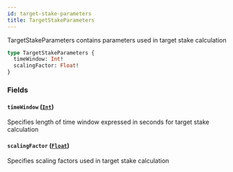 ```yaml
---
id: target-stake-parameters
title: TargetStakeParameters
---
```



TargetStakeParameters contains parameters used in target stake calculation

```graphql
type TargetStakeParameters {
  timeWindow: Int!
  scalingFactor: Float!
}
```


### Fields

#### `timeWindow` ([`Int`](/docs/v0.47/graphql/scalars/int))

Specifies length of time window expressed in seconds for target stake calculation


#### `scalingFactor` ([`Float`](/docs/v0.47/graphql/scalars/float))

Specifies scaling factors used in target stake calculation




